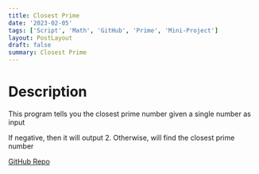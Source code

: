 ```yaml
---
title: Closest Prime
date: '2023-02-05'
tags: ['Script', 'Math', 'GitHub', 'Prime', 'Mini-Project']
layout: PostLayout
draft: false
summary: Closest Prime
---
```


# Description 

This program tells you the closest prime number given a single number as input

If negative, then it will output 2. 
Otherwise, will find the closest prime number

[GitHub Repo](https://github.com/EZRA-DVLPR/Closest_Prime)
